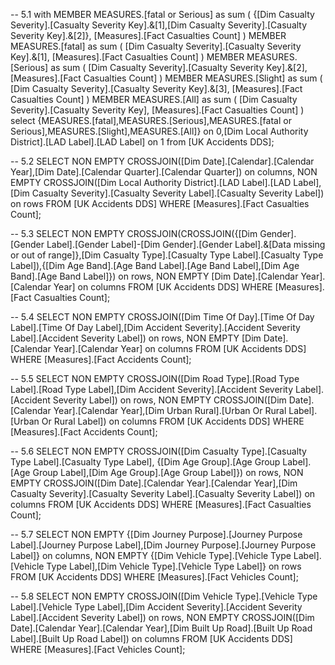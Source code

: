 
-- 5.1
with MEMBER MEASURES.[fatal or Serious] as sum
(
	{[Dim Casualty Severity].[Casualty Severity Key].&[1],[Dim Casualty Severity].[Casualty Severity Key].&[2]},
	[Measures].[Fact Casualties Count]
)
MEMBER MEASURES.[fatal] as sum
(
	[Dim Casualty Severity].[Casualty Severity Key].&[1],
	[Measures].[Fact Casualties Count]
)
MEMBER MEASURES.[Serious] as sum
(
	[Dim Casualty Severity].[Casualty Severity Key].&[2],
	[Measures].[Fact Casualties Count]
)
MEMBER MEASURES.[Slight] as sum
(
	[Dim Casualty Severity].[Casualty Severity Key].&[3],
	[Measures].[Fact Casualties Count]
)
MEMBER MEASURES.[All] as sum
(
	[Dim Casualty Severity].[Casualty Severity Key],
	[Measures].[Fact Casualties Count]
)
select {MEASURES.[fatal],MEASURES.[Serious],MEASURES.[fatal or Serious],MEASURES.[Slight],MEASURES.[All]} on 0,[Dim Local Authority District].[LAD Label].[LAD Label] on 1
from [UK Accidents DDS];

-- 5.2
SELECT NON EMPTY CROSSJOIN([Dim Date].[Calendar].[Calendar Year],[Dim Date].[Calendar Quarter].[Calendar Quarter]) on columns, 
NON EMPTY CROSSJOIN([Dim Local Authority District].[LAD Label].[LAD Label],[Dim Casualty Severity].[Casualty Severity Label].[Casualty Severity Label]) on rows
FROM [UK Accidents DDS]
WHERE [Measures].[Fact Casualties Count];

-- 5.3
SELECT NON EMPTY CROSSJOIN(CROSSJOIN({[Dim Gender].[Gender Label].[Gender Label]-[Dim Gender].[Gender Label].&[Data missing or out of range]},[Dim Casualty Type].[Casualty Type Label].[Casualty Type Label]),{[Dim Age Band].[Age Band Label].[Age Band Label],[Dim Age Band].[Age Band Label]}) on rows,
NON EMPTY [Dim Date].[Calendar Year].[Calendar Year] on columns
FROM [UK Accidents DDS]
WHERE [Measures].[Fact Casualties Count];

-- 5.4
SELECT NON EMPTY CROSSJOIN([Dim Time Of Day].[Time Of Day Label].[Time Of Day Label],[Dim Accident Severity].[Accident Severity Label].[Accident Severity Label]) on rows,
NON EMPTY [Dim Date].[Calendar Year].[Calendar Year] on columns
FROM [UK Accidents DDS]
WHERE [Measures].[Fact Accidents Count];

-- 5.5
SELECT NON EMPTY CROSSJOIN([Dim Road Type].[Road Type Label].[Road Type Label],[Dim Accident Severity].[Accident Severity Label].[Accident Severity Label]) on rows,
NON EMPTY CROSSJOIN([Dim Date].[Calendar Year].[Calendar Year],[Dim Urban Rural].[Urban Or Rural Label].[Urban Or Rural Label]) on columns
FROM [UK Accidents DDS]
WHERE [Measures].[Fact Accidents Count];

-- 5.6
SELECT NON EMPTY CROSSJOIN([Dim Casualty Type].[Casualty Type Label].[Casualty Type Label], {[Dim Age Group].[Age Group Label].[Age Group Label],[Dim Age Group].[Age Group Label]}) on rows,
NON EMPTY CROSSJOIN([Dim Date].[Calendar Year].[Calendar Year],[Dim Casualty Severity].[Casualty Severity Label].[Casualty Severity Label]) on columns
FROM [UK Accidents DDS]
WHERE [Measures].[Fact Casualties Count];

-- 5.7
SELECT NON EMPTY {[Dim Journey Purpose].[Journey Purpose Label].[Journey Purpose Label],[Dim Journey Purpose].[Journey Purpose Label]} on  columns,
NON EMPTY {[Dim Vehicle Type].[Vehicle Type Label].[Vehicle Type Label],[Dim Vehicle Type].[Vehicle Type Label]} on rows
FROM [UK Accidents DDS]
WHERE [Measures].[Fact Vehicles Count];

-- 5.8
SELECT NON EMPTY CROSSJOIN([Dim Vehicle Type].[Vehicle Type Label].[Vehicle Type Label],[Dim Accident Severity].[Accident Severity Label].[Accident Severity Label]) on rows,
NON EMPTY CROSSJOIN([Dim Date].[Calendar Year].[Calendar Year],[Dim Built Up Road].[Built Up Road Label].[Built Up Road Label]) on columns
FROM [UK Accidents DDS]
WHERE [Measures].[Fact Vehicles Count];



